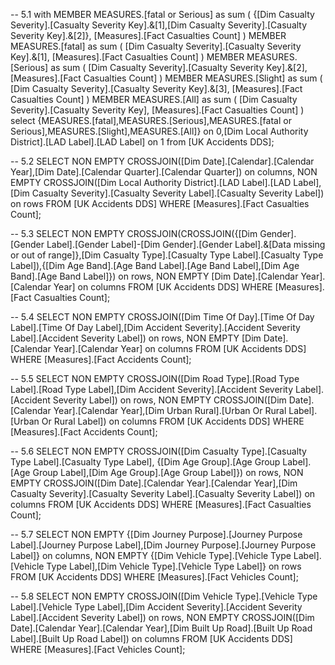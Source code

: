 
-- 5.1
with MEMBER MEASURES.[fatal or Serious] as sum
(
	{[Dim Casualty Severity].[Casualty Severity Key].&[1],[Dim Casualty Severity].[Casualty Severity Key].&[2]},
	[Measures].[Fact Casualties Count]
)
MEMBER MEASURES.[fatal] as sum
(
	[Dim Casualty Severity].[Casualty Severity Key].&[1],
	[Measures].[Fact Casualties Count]
)
MEMBER MEASURES.[Serious] as sum
(
	[Dim Casualty Severity].[Casualty Severity Key].&[2],
	[Measures].[Fact Casualties Count]
)
MEMBER MEASURES.[Slight] as sum
(
	[Dim Casualty Severity].[Casualty Severity Key].&[3],
	[Measures].[Fact Casualties Count]
)
MEMBER MEASURES.[All] as sum
(
	[Dim Casualty Severity].[Casualty Severity Key],
	[Measures].[Fact Casualties Count]
)
select {MEASURES.[fatal],MEASURES.[Serious],MEASURES.[fatal or Serious],MEASURES.[Slight],MEASURES.[All]} on 0,[Dim Local Authority District].[LAD Label].[LAD Label] on 1
from [UK Accidents DDS];

-- 5.2
SELECT NON EMPTY CROSSJOIN([Dim Date].[Calendar].[Calendar Year],[Dim Date].[Calendar Quarter].[Calendar Quarter]) on columns, 
NON EMPTY CROSSJOIN([Dim Local Authority District].[LAD Label].[LAD Label],[Dim Casualty Severity].[Casualty Severity Label].[Casualty Severity Label]) on rows
FROM [UK Accidents DDS]
WHERE [Measures].[Fact Casualties Count];

-- 5.3
SELECT NON EMPTY CROSSJOIN(CROSSJOIN({[Dim Gender].[Gender Label].[Gender Label]-[Dim Gender].[Gender Label].&[Data missing or out of range]},[Dim Casualty Type].[Casualty Type Label].[Casualty Type Label]),{[Dim Age Band].[Age Band Label].[Age Band Label],[Dim Age Band].[Age Band Label]}) on rows,
NON EMPTY [Dim Date].[Calendar Year].[Calendar Year] on columns
FROM [UK Accidents DDS]
WHERE [Measures].[Fact Casualties Count];

-- 5.4
SELECT NON EMPTY CROSSJOIN([Dim Time Of Day].[Time Of Day Label].[Time Of Day Label],[Dim Accident Severity].[Accident Severity Label].[Accident Severity Label]) on rows,
NON EMPTY [Dim Date].[Calendar Year].[Calendar Year] on columns
FROM [UK Accidents DDS]
WHERE [Measures].[Fact Accidents Count];

-- 5.5
SELECT NON EMPTY CROSSJOIN([Dim Road Type].[Road Type Label].[Road Type Label],[Dim Accident Severity].[Accident Severity Label].[Accident Severity Label]) on rows,
NON EMPTY CROSSJOIN([Dim Date].[Calendar Year].[Calendar Year],[Dim Urban Rural].[Urban Or Rural Label].[Urban Or Rural Label]) on columns
FROM [UK Accidents DDS]
WHERE [Measures].[Fact Accidents Count];

-- 5.6
SELECT NON EMPTY CROSSJOIN([Dim Casualty Type].[Casualty Type Label].[Casualty Type Label], {[Dim Age Group].[Age Group Label].[Age Group Label],[Dim Age Group].[Age Group Label]}) on rows,
NON EMPTY CROSSJOIN([Dim Date].[Calendar Year].[Calendar Year],[Dim Casualty Severity].[Casualty Severity Label].[Casualty Severity Label]) on columns
FROM [UK Accidents DDS]
WHERE [Measures].[Fact Casualties Count];

-- 5.7
SELECT NON EMPTY {[Dim Journey Purpose].[Journey Purpose Label].[Journey Purpose Label],[Dim Journey Purpose].[Journey Purpose Label]} on  columns,
NON EMPTY {[Dim Vehicle Type].[Vehicle Type Label].[Vehicle Type Label],[Dim Vehicle Type].[Vehicle Type Label]} on rows
FROM [UK Accidents DDS]
WHERE [Measures].[Fact Vehicles Count];

-- 5.8
SELECT NON EMPTY CROSSJOIN([Dim Vehicle Type].[Vehicle Type Label].[Vehicle Type Label],[Dim Accident Severity].[Accident Severity Label].[Accident Severity Label]) on rows,
NON EMPTY CROSSJOIN([Dim Date].[Calendar Year].[Calendar Year],[Dim Built Up Road].[Built Up Road Label].[Built Up Road Label]) on columns
FROM [UK Accidents DDS]
WHERE [Measures].[Fact Vehicles Count];



